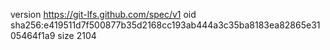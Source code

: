version https://git-lfs.github.com/spec/v1
oid sha256:e419511d7f500877b35d2168cc193ab444a3c35ba8183ea82865e3105464f1a9
size 2104
